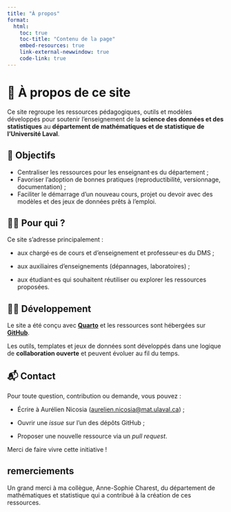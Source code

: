 ```yaml
---
title: "À propos"
format:
  html:
    toc: true
    toc-title: "Contenu de la page"
    embed-resources: true
    link-external-newwindow: true
    code-link: true
---
```


# 👋 À propos de ce site

Ce site regroupe les ressources pédagogiques, outils et modèles développés pour soutenir l’enseignement de la **science des données et des statistiques** au **département de mathématiques et de statistique de l’Université Laval**.

## 🎯 Objectifs

- Centraliser les ressources pour les enseignant·es du département ;
- Favoriser l’adoption de bonnes pratiques (reproductibilité, versionnage, documentation) ;
- Faciliter le démarrage d’un nouveau cours, projet ou devoir avec des modèles et des jeux de données prêts à l’emploi.

## 👨‍🏫 Pour qui ?

Ce site s’adresse principalement :

- aux chargé·es de cours et d’enseignement et professeur·es du DMS ;

- aux auxiliaires d'enseignements (dépannages, laboratoires) ;

- aux étudiant·es qui souhaitent réutiliser ou explorer les ressources proposées.

## 🧑‍💻 Développement

Le site a été conçu avec **[Quarto](https://quarto.org)** et les ressources sont hébergées sur **[GitHub](https://github.com/AurelienNicosiaULaval)**. 

Les outils, templates et jeux de données sont développés dans une logique de **collaboration ouverte** et peuvent évoluer au fil du temps.

## 📬 Contact

Pour toute question, contribution ou demande, vous pouvez :

- Écrire à Aurélien Nicosia (<aurelien.nicosia@mat.ulaval.ca>) ;

- Ouvrir une *issue* sur l’un des dépôts GitHub ;

- Proposer une nouvelle ressource via un *pull request*.

Merci de faire vivre cette initiative !

## remerciements

Un grand merci à ma collègue, Anne-Sophie Charest, du département de mathématiques et statistique qui a contribué à la création de ces ressources.
